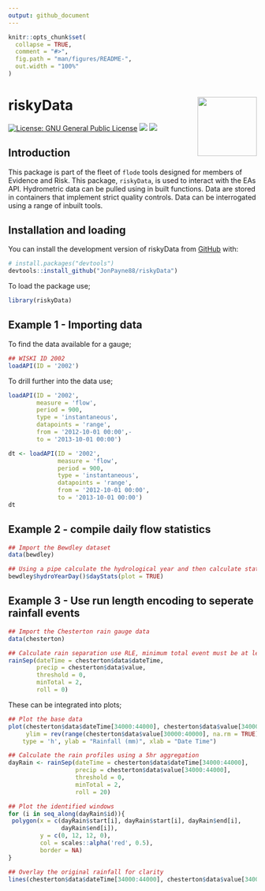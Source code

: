 ```yaml
---
output: github_document
---
```


<!-- README.md is generated from README.Rmd. Please edit that file -->

```r
knitr::opts_chunk$set(
  collapse = TRUE,
  comment = "#>",
  fig.path = "man/figures/README-",
  out.width = "100%"
)
```

# riskyData <img src="logo.png" align="right" alt="" width="120"/>

<!-- badges: start -->

[![License: GNU General Public License](https://img.shields.io/badge/license-GNU%20General%20Public%20License-blue.svg)](https://cran.r-project.org/web/licenses/GNU%20General%20Public%20License) [![](https://img.shields.io/github/languages/code-size/JonPayneEA/riskyData.svg)](https://github.com/JonPayneEA/riskyData)
[![](https://img.shields.io/github/last-commit/JonPayneEA/riskyData.svg)](https://github.com/JonPayneEA/riskyData/commits/main)

<!-- badges: end -->

## Introduction

This package is part of the fleet of `flode` tools designed for members of Evidence and Risk. This package, `riskyData`, is used to interact with the EAs API. Hydrometric data can be pulled using in built functions. Data are stored in containers that implement strict quality controls. Data can be interrogated using a range of inbuilt tools.

## Installation and loading

You can install the development version of riskyData from [GitHub](https://github.com/) with:

``` r
# install.packages("devtools")
devtools::install_github("JonPayne88/riskyData")
```

To load the package use;

```r
library(riskyData)
```

## Example 1 - Importing data

To find the data available for a gauge;

```r
## WISKI ID 2002
loadAPI(ID = '2002')
```

To drill further into the data use;

```r
loadAPI(ID = '2002',
        measure = 'flow',
        period = 900,
        type = 'instantaneous',
        datapoints = 'range',
        from = '2012-10-01 00:00',-
        to = '2013-10-01 00:00')

```

```r
dt <- loadAPI(ID = '2002',
              measure = 'flow',
              period = 900,
              type = 'instantaneous',
              datapoints = 'range',
              from = '2012-10-01 00:00',
              to = '2013-10-01 00:00')
dt
```

## Example 2 - compile daily flow statistics

```r
## Import the Bewdley dataset
data(bewdley)

## Using a pipe calculate the hydrological year and then calculate statistics
bewdley$hydroYearDay()$dayStats(plot = TRUE)
```


## Example 3 - Use run length encoding to seperate rainfall events

```r
## Import the Chesterton rain gauge data
data(chesterton)

## Calculate rain separation use RLE, minimum total event must be at least 2mm
rainSep(dateTime = chesterton$data$dateTime,
        precip = chesterton$data$value,
        threshold = 0,
        minTotal = 2,
        roll = 0)
```

These can be integrated into plots;

```r
## Plot the base data
plot(chesterton$data$dateTime[34000:44000], chesterton$data$value[34000:44000],
     ylim = rev(range(chesterton$data$value[30000:40000], na.rm = TRUE)),
    type = 'h', ylab = "Rainfall (mm)", xlab = "Date Time")

## Calculate the rain profiles using a 5hr aggregation
dayRain <- rainSep(dateTime = chesterton$data$dateTime[34000:44000],
                   precip = chesterton$data$value[34000:44000],
                   threshold = 0,
                   minTotal = 2,
                   roll = 20)

## Plot the identified windows
for (i in seq_along(dayRain$id)){
 polygon(x = c(dayRain$start[i], dayRain$start[i], dayRain$end[i],
               dayRain$end[i]),
         y = c(0, 12, 12, 0),
         col = scales::alpha('red', 0.5),
         border = NA)
}

## Overlay the original rainfall for clarity
lines(chesterton$data$dateTime[34000:44000], chesterton$data$value[34000:44000])
```
